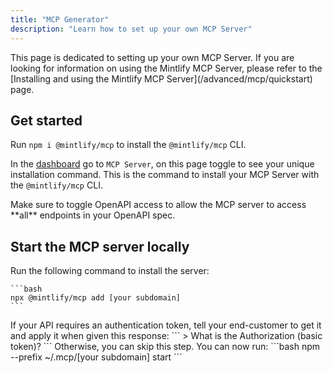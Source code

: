 ```yaml
---
title: "MCP Generator"
description: "Learn how to set up your own MCP Server"
---
```


<Tip>
  This page is dedicated to setting up your own MCP Server. If you are looking
  for information on using the Mintlify MCP Server, please refer to the
  [Installing and using the Mintlify MCP Server](/advanced/mcp/quickstart) page.
</Tip>

## Get started

Run `npm i @mintlify/mcp` to install the `@mintlify/mcp` CLI.

In the [dashboard](https://dashboard.mintlify.com/products/mcp) go to `MCP Server`, on this page toggle to see your unique installation command. This is the command to install your MCP Server with the `@mintlify/mcp` CLI.

<Note>
  Make sure to toggle OpenAPI access to allow the MCP server to access **all**
  endpoints in your OpenAPI spec.
</Note>

## Start the MCP server locally

<Steps>
  <Step title="Install the server through the CLI">
    Run the following command to install the server:
    
    ```bash
    npx @mintlify/mcp add [your subdomain]
    ```
  </Step>
  <Step title="Add the authentication token if applicable">
    If your API requires an authentication token, tell your end-customer to get
    it and apply it when given this response: ``` > What is the Authorization
    (basic token)? ``` Otherwise, you can skip this step.
  </Step>
  <Step title="Start your MCP server">
    You can now run: ```bash npm --prefix ~/.mcp/[your subdomain] start ```
  </Step>
</Steps>
